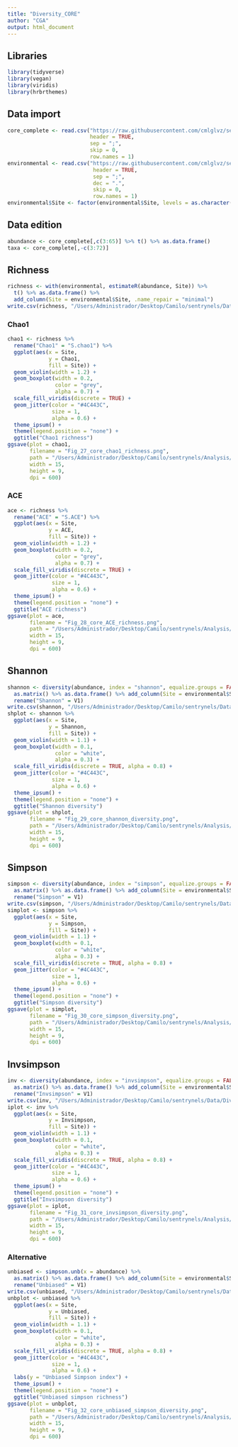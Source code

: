 ```yaml
---
title: "Diversity_CORE"
author: "CGA"
output: html_document
---
```


## Libraries

```r
library(tidyverse)
library(vegan)
library(viridis)
library(hrbrthemes)
```

## Data import

```r
core_complete <- read.csv("https://raw.githubusercontent.com/cmlglvz/sentrynels/main/Data/PPE/Ppe_core_asv_abundance.csv", 
                          header = TRUE, 
                          sep = ";", 
                          skip = 0, 
                          row.names = 1)
environmental <- read.csv("https://raw.githubusercontent.com/cmlglvz/sentrynels/main/Data/Diversity/Environmental_data.csv", 
                           header = TRUE, 
                           sep = ";", 
                           dec = ".", 
                           skip = 0,
                           row.names = 1)
environmental$Site <- factor(environmental$Site, levels = as.character(unique(environmental$Site)))
```

## Data edition

```r
abundance <- core_complete[,c(3:65)] %>% t() %>% as.data.frame()
taxa <- core_complete[,-c(3:72)]
```

## Richness

```r
richness <- with(environmental, estimateR(abundance, Site)) %>% 
  t() %>% as.data.frame() %>% 
  add_column(Site = environmental$Site, .name_repair = "minimal")
write.csv(richness, "/Users/Administrador/Desktop/Camilo/sentrynels/Data/Diversity/core_richness.csv")
```

### Chao1

```r
chao1 <- richness %>% 
  rename("Chao1" = "S.chao1") %>% 
  ggplot(aes(x = Site,
             y = Chao1,
             fill = Site)) + 
  geom_violin(width = 1.2) + 
  geom_boxplot(width = 0.2, 
               color = "grey", 
               alpha = 0.7) + 
  scale_fill_viridis(discrete = TRUE) + 
  geom_jitter(color = "#4C443C", 
              size = 1, 
              alpha = 0.6) +
  theme_ipsum() + 
  theme(legend.position = "none") + 
  ggtitle("Chao1 richness")
ggsave(plot = chao1,
       filename = "Fig_27_core_chao1_richness.png", 
       path = "/Users/Administrador/Desktop/Camilo/sentrynels/Analysis/Diversity/", 
       width = 15, 
       height = 9, 
       dpi = 600)
```

### ACE

```r
ace <- richness %>% 
  rename("ACE" = "S.ACE") %>% 
  ggplot(aes(x = Site,
             y = ACE,
             fill = Site)) + 
  geom_violin(width = 1.2) + 
  geom_boxplot(width = 0.2, 
               color = "grey", 
               alpha = 0.7) + 
  scale_fill_viridis(discrete = TRUE) + 
  geom_jitter(color = "#4C443C", 
              size = 1, 
              alpha = 0.6) +
  theme_ipsum() + 
  theme(legend.position = "none") + 
  ggtitle("ACE richness")
ggsave(plot = ace,
       filename = "Fig_28_core_ACE_richness.png", 
       path = "/Users/Administrador/Desktop/Camilo/sentrynels/Analysis/Diversity/", 
       width = 15, 
       height = 9, 
       dpi = 600)
```

## Shannon

```r
shannon <- diversity(abundance, index = "shannon", equalize.groups = FALSE) %>% 
  as.matrix() %>% as.data.frame() %>% add_column(Site = environmental$Site, .name_repair = "minimal") %>% 
  rename("Shannon" = V1)
write.csv(shannon, "/Users/Administrador/Desktop/Camilo/sentrynels/Data/Diversity/core_shannon.csv")
shplot <- shannon %>% 
  ggplot(aes(x = Site, 
             y = Shannon, 
             fill = Site)) + 
  geom_violin(width = 1.1) + 
  geom_boxplot(width = 0.1, 
               color = "white", 
               alpha = 0.3) + 
  scale_fill_viridis(discrete = TRUE, alpha = 0.8) + 
  geom_jitter(color = "#4C443C", 
              size = 1, 
              alpha = 0.6) + 
  theme_ipsum() + 
  theme(legend.position = "none") + 
  ggtitle("Shannon diversity")
ggsave(plot = shplot,
       filename = "Fig_29_core_shannon_diversity.png", 
       path = "/Users/Administrador/Desktop/Camilo/sentrynels/Analysis/Diversity/", 
       width = 15, 
       height = 9, 
       dpi = 600)
```

## Simpson

```r
simpson <- diversity(abundance, index = "simpson", equalize.groups = FALSE) %>% 
  as.matrix() %>% as.data.frame() %>% add_column(Site = environmental$Site, .name_repair = "minimal") %>% 
  rename("Simpson" = V1)
write.csv(simpson, "/Users/Administrador/Desktop/Camilo/sentrynels/Data/Diversity/core_simpson.csv")
simplot <- simpson %>% 
  ggplot(aes(x = Site, 
             y = Simpson, 
             fill = Site)) + 
  geom_violin(width = 1.1) + 
  geom_boxplot(width = 0.1, 
               color = "white", 
               alpha = 0.3) + 
  scale_fill_viridis(discrete = TRUE, alpha = 0.8) + 
  geom_jitter(color = "#4C443C", 
              size = 1, 
              alpha = 0.6) + 
  theme_ipsum() + 
  theme(legend.position = "none") + 
  ggtitle("Simpson diversity")
ggsave(plot = simplot,
       filename = "Fig_30_core_simpson_diversity.png", 
       path = "/Users/Administrador/Desktop/Camilo/sentrynels/Analysis/Diversity/", 
       width = 15, 
       height = 9, 
       dpi = 600)
```

## Invsimpson

```r
inv <- diversity(abundance, index = "invsimpson", equalize.groups = FALSE) %>% 
  as.matrix() %>% as.data.frame() %>% add_column(Site = environmental$Site, .name_repair = "minimal") %>% 
  rename("Invsimpson" = V1)
write.csv(inv, "/Users/Administrador/Desktop/Camilo/sentrynels/Data/Diversity/core_invsimpson_data.csv")
iplot <- inv %>% 
  ggplot(aes(x = Site, 
             y = Invsimpson, 
             fill = Site)) + 
  geom_violin(width = 1.1) + 
  geom_boxplot(width = 0.1, 
               color = "white", 
               alpha = 0.3) + 
  scale_fill_viridis(discrete = TRUE, alpha = 0.8) + 
  geom_jitter(color = "#4C443C", 
              size = 1, 
              alpha = 0.6) + 
  theme_ipsum() + 
  theme(legend.position = "none") + 
  ggtitle("Invsimpson diversity")
ggsave(plot = iplot,
       filename = "Fig_31_core_invsimpson_diversity.png", 
       path = "/Users/Administrador/Desktop/Camilo/sentrynels/Analysis/Diversity/", 
       width = 15, 
       height = 9, 
       dpi = 600)
```

### Alternative

```r
unbiased <- simpson.unb(x = abundance) %>% 
  as.matrix() %>% as.data.frame() %>% add_column(Site = environmental$Site, .name_repair = "minimal") %>% 
  rename("Unbiased" = V1)
write.csv(unbiased, "/Users/Administrador/Desktop/Camilo/sentrynels/Data/Diversity/core_unbiased_simpson.csv")
unbplot <- unbiased %>% 
  ggplot(aes(x = Site, 
             y = Unbiased, 
             fill = Site)) + 
  geom_violin(width = 1.1) + 
  geom_boxplot(width = 0.1, 
               color = "white", 
               alpha = 0.3) + 
  scale_fill_viridis(discrete = TRUE, alpha = 0.8) + 
  geom_jitter(color = "#4C443C", 
              size = 1, 
              alpha = 0.6) + 
  labs(y = "Unbiased Simpson index") + 
  theme_ipsum() + 
  theme(legend.position = "none") + 
  ggtitle("Unbiased simpson richness")
ggsave(plot = unbplot,
       filename = "Fig_32_core_unbiased_simpson_diversity.png", 
       path = "/Users/Administrador/Desktop/Camilo/sentrynels/Analysis/Diversity/", 
       width = 15, 
       height = 9, 
       dpi = 600)
```

